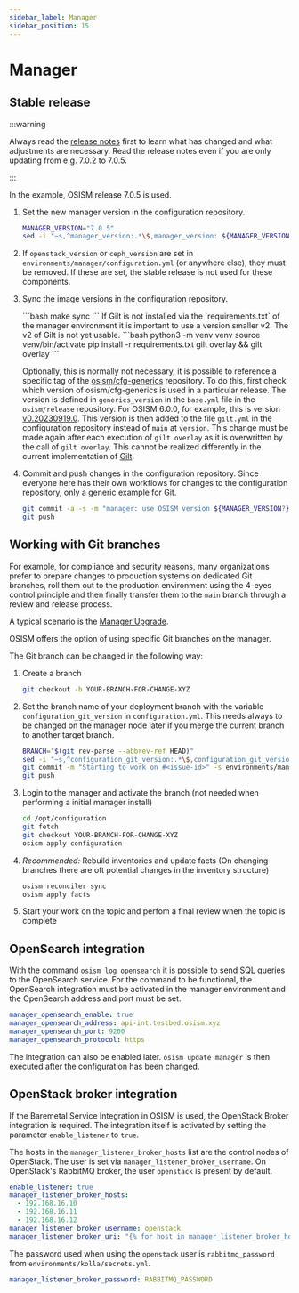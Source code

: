 ```yaml
---
sidebar_label: Manager
sidebar_position: 15
---
```



# Manager

## Stable release

:::warning

Always read the [release notes](https://osism.tech/docs/release-notes/) first to learn what has changed and what
adjustments are necessary. Read the release notes even if you are only updating from e.g. 7.0.2 to 7.0.5.

:::

In the example, OSISM release 7.0.5 is used.

1. Set the new manager version in the configuration repository.

   ```bash
   MANAGER_VERSION="7.0.5"
   sed -i "~s,^manager_version:.*\$,manager_version: ${MANAGER_VERSION}," environments/manager/configuration.yml
   ```

2. If `openstack_version` or `ceph_version` are set in `environments/manager/configuration.yml`
   (or anywhere else), they must be removed. If these are set, the stable release is not used for
   these components.

3. Sync the image versions in the configuration repository.

   <Tabs>
   <TabItem value="osism-7" label="OSISM >= 7.0.0">
   ```bash
   make sync
   ```
   </TabItem>
   <TabItem value="osism-6" label="OSISM < 7.0.0">
   If Gilt is not installed via the `requirements.txt` of the manager environment it is
   important to use a version smaller v2. The v2 of Gilt is not yet usable.
   ```bash
   python3 -m venv venv
   source venv/bin/activate
   pip install -r requirements.txt
     gilt overlay && gilt overlay
   ```

   Optionally, this is normally not necessary, it is possible to reference a specific tag of the
   [osism/cfg-generics](https://github.com/osism/cfg-generics) repository. To do this, first
   check which version of osism/cfg-generics is used in a particular release. The version is
   defined in `generics_version` in the `base.yml` file in the `osism/release` repository. For OSISM 6.0.0,
   for example, this is version [v0.20230919.0](https://github.com/osism/release/blob/main/6.0.0/base.yml#L6).
   This version is then added to the file `gilt.yml` in the configuration repository instead of
   `main` at `version`. This change must be made again after each execution of `gilt overlay` as
   it is overwritten by the call of `gilt overlay`. This cannot be realized differently in the
   current implementation of [Gilt](https://github.com/retr0h/gilt).
   </TabItem>
   </Tabs>

4. Commit and push changes in the configuration repository. Since everyone here has their own
   workflows for changes to the configuration repository, only a generic example for Git.

   ```bash
   git commit -a -s -m "manager: use OSISM version ${MANAGER_VERSION?}"
   git push
   ```

## Working with Git branches

For example, for compliance and security reasons, many organizations prefer to prepare changes to
production systems on dedicated Git branches, roll them out to the production environment
using the 4-eyes control principle and then finally transfer them to the `main` branch through a
review and release process.

A typical scenario is the [Manager Upgrade](../upgrade-guide/manager.mdx).

OSISM offers the option of using specific Git branches on the manager.

The Git branch can be changed in the following way:

1. Create a branch

   ```bash
   git checkout -b YOUR-BRANCH-FOR-CHANGE-XYZ
   ```

2. Set the branch name of your deployment branch with the variable `configuration_git_version` in `configuration.yml`.
   This needs always to be changed on the manager node later if you merge the current branch to another target branch.

   ```bash
   BRANCH="$(git rev-parse --abbrev-ref HEAD)"
   sed -i "~s,^configuration_git_version:.*\$,configuration_git_version: ${BRANCH}," environments/manager/configuration.yml
   git commit -m "Starting to work on #<issue-id>" -s environments/manager/configuration.yml
   git push
   ```

3. Login to the manager and activate the branch
   (not needed when performing a initial manager install)

   ```bash
   cd /opt/configuration
   git fetch
   git checkout YOUR-BRANCH-FOR-CHANGE-XYZ
   osism apply configuration
   ```

4. *Recommended:* Rebuild inventories and update facts
   (On changing branches there are oft potential changes in the inventory structure)

   ```bash
   osism reconciler sync
   osism apply facts
   ```

5. Start your work on the topic and perfom a final review when the topic is complete

## OpenSearch integration

With the command `osism log opensearch` it is possible to send SQL queries
to the OpenSearch service. For the command to be functional, the OpenSearch
integration must be activated in the manager environment and the OpenSearch
address and port must be set.

```yaml title="environments/manager/configuration.yml"
manager_opensearch_enable: true
manager_opensearch_address: api-int.testbed.osism.xyz
manager_opensearch_port: 9200
manager_opensearch_protocol: https
```

The integration can also be enabled later. `osism update manager` is then
executed after the configuration has been changed.

## OpenStack broker integration

If the Baremetal Service Integration in OSISM is used, the OpenStack Broker integration is
required. The integration itself is activated by setting the parameter `enable_listener` to `true`.

The hosts in the `manager_listener_broker_hosts` list are the control nodes of OpenStack.
The user is set via `manager_listener_broker_username`. On OpenStack's RabbitMQ broker, the user `openstack`
is present by default.

```yaml title="environments/manager/configuration.yml"
enable_listener: true
manager_listener_broker_hosts:
  - 192.168.16.10
  - 192.168.16.11
  - 192.168.16.12
manager_listener_broker_username: openstack
manager_listener_broker_uri: "{% for host in manager_listener_broker_hosts %}amqp://{{ manager_listener_broker_username }}:{{ manager_listener_broker_password }}@{{ host }}:5672/{% if not loop.last %};{% endif %}{% endfor %}"
```

The password used when using the `openstack` user is `rabbitmq_password` from `environments/kolla/secrets.yml`.

```yaml title="environments/manager/secrets.yml"
manager_listener_broker_password: RABBITMQ_PASSWORD
```
